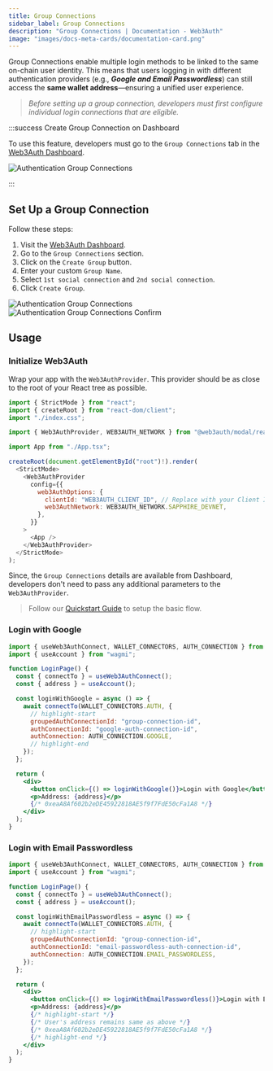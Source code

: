 ```yaml
---
title: Group Connections
sidebar_label: Group Connections
description: "Group Connections | Documentation - Web3Auth"
image: "images/docs-meta-cards/documentation-card.png"
---
```



Group Connections enable multiple login methods to be linked to the same on-chain user identity.
This means that users logging in with different authentication providers (e.g., **_Google and Email
Passwordless_**) can still access the **same wallet address**—ensuring a unified user experience.

> _Before setting up a group connection, developers must first configure individual login
> connections that are eligible._

:::success Create Group Connection on Dashboard

To use this feature, developers must go to the `Group Connections` tab in the
[Web3Auth Dashboard](https://dashboard.web3auth.io).

<div style={{ flexBasis: "300px", flexGrow: "1", textAlign: "center" }}>
  <img
    src={AuthenticationGroupConnectionsCreate}
    style={{ alignSelf: "center", maxWidth: "100%" }}
    alt="Authentication Group Connections"
  />
</div>

:::

## Set Up a Group Connection

Follow these steps:

1. Visit the [Web3Auth Dashboard](https://dashboard.web3auth.io).
2. Go to the `Group Connections` section.
3. Click on the `Create Group` button.
4. Enter your custom `Group Name`.
5. Select `1st social connection` and `2nd social connection`.
6. Click `Create Group`.

<div style={{ flexBasis: "300px", flexGrow: "1", textAlign: "center" }}>
  <img
    src={AuthenticationGroupConnectionsSelect}
    style={{ alignSelf: "center", maxWidth: "100%" }}
    alt="Authentication Group Connections"
  />
</div>

<div style={{ flexBasis: "300px", flexGrow: "1", textAlign: "center" }}>
  <img
    src={AuthenticationGroupConnectionsConfirm}
    style={{ alignSelf: "center", maxWidth: "100%" }}
    alt="Authentication Group Connections Confirm"
  />
</div>

## Usage

### Initialize Web3Auth

Wrap your app with the `Web3AuthProvider`. This provider should be as close to the root of your
React tree as possible.

```js title="Example: React + Vite (main.tsx)"
import { StrictMode } from "react";
import { createRoot } from "react-dom/client";
import "./index.css";

import { Web3AuthProvider, WEB3AUTH_NETWORK } from "@web3auth/modal/react";

import App from "./App.tsx";

createRoot(document.getElementById("root")!).render(
  <StrictMode>
    <Web3AuthProvider
      config={{
        web3AuthOptions: {
          clientId: "WEB3AUTH_CLIENT_ID", // Replace with your Client ID
          web3AuthNetwork: WEB3AUTH_NETWORK.SAPPHIRE_DEVNET,
        },
      }}
    >
      <App />
    </Web3AuthProvider>
  </StrictMode>
);
```

Since, the `Group Connections` details are available from Dashboard, developers don't need to pass
any additional parameters to the `Web3AuthProvider`.

> Follow our [Quickstart Guide](/quick-start) to setup the basic flow.

### Login with Google

```jsx
import { useWeb3AuthConnect, WALLET_CONNECTORS, AUTH_CONNECTION } from "@web3auth/modal/react";
import { useAccount } from "wagmi";

function LoginPage() {
  const { connectTo } = useWeb3AuthConnect();
  const { address } = useAccount();

  const loginWithGoogle = async () => {
    await connectTo(WALLET_CONNECTORS.AUTH, {
      // highlight-start
      groupedAuthConnectionId: "group-connection-id",
      authConnectionId: "google-auth-connection-id",
      authConnection: AUTH_CONNECTION.GOOGLE,
      // highlight-end
    });
  };

  return (
    <div>
      <button onClick={() => loginWithGoogle()}>Login with Google</button>
      <p>Address: {address}</p>
      {/* 0xeaA8Af602b2eDE45922818AE5f9f7FdE50cFa1A8 */}
    </div>
  );
}
```

### Login with Email Passwordless

```jsx
import { useWeb3AuthConnect, WALLET_CONNECTORS, AUTH_CONNECTION } from "@web3auth/modal/react";
import { useAccount } from "wagmi";

function LoginPage() {
  const { connectTo } = useWeb3AuthConnect();
  const { address } = useAccount();

  const loginWithEmailPasswordless = async () => {
    await connectTo(WALLET_CONNECTORS.AUTH, {
      // highlight-start
      groupedAuthConnectionId: "group-connection-id",
      authConnectionId: "email-passwordless-auth-connection-id",
      authConnection: AUTH_CONNECTION.EMAIL_PASSWORDLESS,
    });
  };

  return (
    <div>
      <button onClick={() => loginWithEmailPasswordless()}>Login with Email Passwordless</button>
      <p>Address: {address}</p>
      {/* highlight-start */}
      {/* User's address remains same as above */}
      {/* 0xeaA8Af602b2eDE45922818AE5f9f7FdE50cFa1A8 */}
      {/* highlight-end */}
    </div>
  );
}
```

